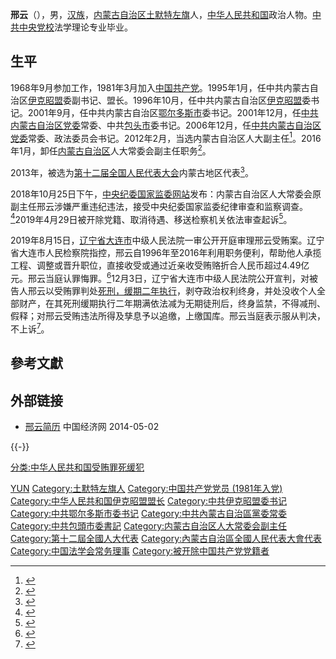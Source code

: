 {{Infobox officeholder
| 图像        = 
| 图像说明    = 
| 职务1       = [[内蒙古自治区人民代表大会常务委员会|内蒙古自治区人民代表大会常务委员会]]副主任
| 就任日期1   = 2012年2月
| 卸任日期1   = 2016年1月
| 前任1       = 
| 继任1       = 
| 1blankname1 = 主任
| 1namedata1  = [[王君|王君]]
| 职务2       = [[中国共产党内蒙古自治区委员会|中共内蒙古自治区政法委员会书记]]
| 就任日期2   = 2006年12月
| 卸任日期2   = 2011年11月
| 前任2       = 胡忠
| 继任2       = [[李佳_(1961年)|李佳]]
| 职务3       = [[中国共产党包头市委员会|中国共产党包头市委员会]]书记
| 就任日期3   = 2001年12月
| 卸任日期3   = 2006年12月
| 前任3       = 胡忠
| 继任3       = [[莫建成_(1956年)|莫建成]]
| 职务4       = [[中国共产党鄂尔多斯市委员会|中国共产党鄂尔多斯市委员会]]书记
| 就任日期4   = 2001年9月
| 卸任日期4   = 2001年12月
| 前任4       = 新设
| 继任4       = 郭子明
| 姓名        = 邢云
| 原名        = 
| 出生日期    = {{birth year and age|1952|03}}
| 出生地点    = {{CHN}}[[内蒙古自治区|内蒙古自治区]][[呼和浩特市|呼和浩特市]][[土默特左旗|土默特左旗]]
| 逝世日期    = <!-- {{death date and age|}}（死亡在前，出生在后）{{death year and age| }} -->
| 逝世地点    = 
| 政党        = <del>{{CPC}}</del>（2019年4月29日被开除）
| 父母        = 
| 配偶        = <!--{{marriage|姓名|}} -->
| 子女        = 
| 亲属        = 邢燕菊
| 信仰        = 
| 母校        = [[内蒙古工业大学|内蒙古工业大学]]<br>[[中共中央党校|中共中央党校]]
| 网站        = 
| 签名        = 
| 脚注        = 
}}
'''邢云'''（{{bd|1952年|3月||catIdx=Xing邢云}}），男，[[汉族|汉族]]，[[内蒙古自治区|内蒙古自治区]][[土默特左旗|土默特左旗]]人，[[中华人民共和国|中华人民共和国]]政治人物。[[中共中央党校|中共中央党校]]法学理论专业毕业。

== 生平 ==
1968年9月参加工作，1981年3月加入[[中国共产党|中国共产党]]。1995年1月，任中共内蒙古自治区[[伊克昭盟|伊克昭盟]]委副书记、盟长。1996年10月，任中共内蒙古自治区[[伊克昭盟|伊克昭盟]]委书记。2001年9月，任中共内蒙古自治区[[鄂尔多斯市|鄂尔多斯市]]委书记。2001年12月，任[[中共内蒙古自治区党委|中共内蒙古自治区党委]]常委、中共[[包头市|包头市]]委书记。2006年12月，任[[中共内蒙古自治区党委|中共内蒙古自治区党委]]常委、政法委员会书记。2012年2月，当选内蒙古自治区人大副主任<ref>{{cite web|url=http://district.ce.cn/newarea/sddy/201202/20/t20120220_23085874.shtml|title=邢云、杭桂林、吴团英当选内蒙古自治区人大副主任|accessdate=2014-06-03|date=2012-02-20|publisher=[[中国经济网|中国经济网]]|archive-date=2018-10-26|archive-url=https://web.archive.org/web/20181026025149/http://district.ce.cn/newarea/sddy/201202/20/t20120220_23085874.shtml|dead-url=no}}</ref>。2016年1月，卸任[[内蒙古自治区|内蒙古自治区]]人大常委会副主任职务<ref>{{cite news|url=http://www.thepaper.cn/newsDetail_forward_1426886|title=邢云、赵忠辞去内蒙古自治区十二届人大常委会副主任职务|date=2016-01-28|newspaper=澎湃新闻|accessdate=2016-01-28|archive-date=2021-03-05|archive-url=https://web.archive.org/web/20210305190544/http://www.thepaper.cn/newsDetail_forward_1426886|dead-url=no}}</ref>。

2013年，被选为[[第十二届全国人民代表大会|第十二届全国人民代表大会]]内蒙古地区代表<ref>{{cite news|url= http://210.82.31.1:8084/delegate/viewDelegate.action?dbid=120311|title=全国人大代表信息-邢云|newspaper=全国人大网|accessdate=2013-03-28|archive-url=https://web.archive.org/web/20150712121712/http://www.npc.gov.cn/delegate/viewDelegate.action?dbid=120311|archive-date=2015-07-12|dead-url=yes}}</ref>。

2018年10月25日下午，[[中央纪委国家监委网站|中央纪委国家监委网站]]发布：内蒙古自治区人大常委会原副主任邢云涉嫌严重违纪违法，接受中央纪委国家监委纪律审查和监察调查。<ref>{{Cite web|url=http://www.ccdi.gov.cn/toutiao/201810/t20181025_182088.html|title=内蒙古自治区人大常委会原副主任邢云涉嫌严重违纪违法接受中央纪委国家监委纪律审查和监察调查|accessdate=2018-10-25|date=2018-10-25|publisher=中央纪委国家监委网站|archive-date=2019-09-04|archive-url=https://web.archive.org/web/20190904070528/http://www.ccdi.gov.cn/toutiao/201810/t20181025_182088.html|dead-url=no}}</ref>2019年4月29日被开除党籍、取消待遇、移送检察机关依法审查起诉<ref>{{Cite web|url=http://www.ccdi.gov.cn/yaowen/201904/t20190429_193168.html|title=内蒙古自治区人大常委会原党组副书记、副主任邢云严重违纪违法被开除党籍|accessdate=2019-04-29|work=中央纪委国家监委网站|archive-date=2020-11-04|archive-url=https://web.archive.org/web/20201104101855/http://www.ccdi.gov.cn/yaowen/201904/t20190429_193168.html|dead-url=no}}</ref>。

2019年8月15日，[[辽宁省|辽宁省]][[大连市|大连市]]中级人民法院一审公开开庭审理邢云受贿案。辽宁省大连市人民检察院指控，邢云自1996年至2016年利用职务便利，帮助他人承揽工程、调整或晋升职位，直接收受或通过近亲收受贿赂折合人民币超过4.49亿元。邢云当庭认罪悔罪。<ref>{{Cite news |url=http://m.news.cctv.com/2019/08/15/ARTI25o8vZIAJ5AOD3pwGaeI190815.shtml |title=内蒙古人大常委会原副主任邢云被控受贿超4.49亿 |date=2019-08-15 |work=央视新闻 |accessdate=2019-08-17 |archive-date=2020-11-05 |archive-url=https://web.archive.org/web/20201105042203/http://m.news.cctv.com/2019/08/15/ARTI25o8vZIAJ5AOD3pwGaeI190815.shtml |dead-url=no }}</ref>12月3日，辽宁省大连市中级人民法院公开宣判，对被告人邢云以受贿罪判处[[死刑缓期执行|死刑，缓期二年执行]]，剥夺政治权利终身，并处没收个人全部财产，在其死刑缓期执行二年期满依法减为无期徒刑后，终身监禁，不得减刑、假释；对邢云受贿违法所得及孳息予以追缴，上缴国库。邢云当庭表示服从判决，不上诉<ref>{{Cite web|url=https://www.yicai.com/news/100424045.html|title=收受财物4.49亿余元，邢云一审获死缓|accessdate=2019-12-03|work=第一财经|archive-date=2020-11-09|archive-url=https://web.archive.org/web/20201109121757/https://www.yicai.com/news/100424045.html|dead-url=no}}</ref>。

== 參考文獻 ==
{{reflist}}

== 外部链接 ==
* [http://district.ce.cn/newarea/sddy/201302/01/t20130201_24088076_2.shtml 邢云简历] {{Wayback|url=http://district.ce.cn/newarea/sddy/201302/01/t20130201_24088076_2.shtml |date=20190606074114 }} 中国经济网 2014-05-02

{{-}}
{{start box}}
{{s-ppo|cpc}}
{{s-before|[[胡忠|胡忠]]}}
{{s-title|[[中国共产党内蒙古自治区委员会|中国共产党内蒙古自治区委员会]]政法委员会书记|2006年12月-2011年11月}}
{{s-after|[[李佳_(1961年)|李 佳]]}}
{{s-before|[[?|?]]}}
{{s-title|[[中国共产党|中国共产党]][[包头市|包头市]]委员会书记|2001年12月-2006年12月}}
{{s-after|[[莫建成_(1956年)|莫建成]]}}

{{s-before|新头衔}}
{{s-title|[[中国共产党|中国共产党]][[鄂尔多斯市|鄂尔多斯市]]委员会书记|2001年9月-2001年12月}}
{{s-after|郭子明}}
{{end box}}

{{中华人民共和国鄂尔多斯市（伊克昭盟）历任正职领导人}}
{{伊克昭盟盟长|PRC}}
{{Navboxes 
| title  = 邢云在[[中国法学会|中国法学会]]的职务
| list1  =
{{中国法学会第七届理事会}}
}}
{{中共十九大以来的反腐败工作}}

{{Authority control}}
{{DEFAULTSORT:Xing邢}}
[[Category:邢姓|YUN]]
[[Category:土默特左旗人|Category:土默特左旗人]]
[[Category:中国共产党党员_(1981年入党)|Category:中国共产党党员 (1981年入党)]]
[[Category:中华人民共和国伊克昭盟盟长|Category:中华人民共和国伊克昭盟盟长]]
[[Category:中共伊克昭盟委书记|Category:中共伊克昭盟委书记]]
[[Category:中共鄂尔多斯市委书记|Category:中共鄂尔多斯市委书记]]
[[Category:中共內蒙古自治區黨委常委|Category:中共內蒙古自治區黨委常委]]
[[Category:中共包頭市委書記|Category:中共包頭市委書記]]
[[Category:内蒙古自治区人大常委会副主任|Category:内蒙古自治区人大常委会副主任]]
[[Category:第十二屆全國人大代表|Category:第十二屆全國人大代表]]
[[Category:內蒙古自治區全國人民代表大會代表|Category:內蒙古自治區全國人民代表大會代表]]
[[Category:中国法学会常务理事|Category:中国法学会常务理事]]
[[Category:被开除中国共产党党籍者|Category:被开除中国共产党党籍者]]
[[分类:中华人民共和国受贿罪死缓犯|分类:中华人民共和国受贿罪死缓犯]]